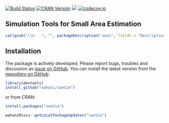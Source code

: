 [![Build Status](https://travis-ci.org/wahani/saeSim.png?branch=master)](https://travis-ci.org/wahani/saeSim)
[![CRAN Version](http://www.r-pkg.org/badges/version/saeSim)](http://cran.rstudio.com/web/packages/saeSim)
![](http://cranlogs.r-pkg.org/badges/saeSim)
[![codecov.io](https://codecov.io/github/wahani/saeSim/coverage.svg?branch=master)](https://codecov.io/github/wahani/saeSim?branch=master)

## Simulation Tools for Small Area Estimation

```r
cat(gsub("\\n   ", "", packageDescription("aoos", fields = "Description")))
```

## Installation

The package is actively developed. Please report bugs, troubles and discussion as [issue on GitHub](https://github.com/wahani/saeSim/issues). You can install the latest version from the [repository on GitHub](https://www.github.com/wahani/saeSim):

```r
library(devtools)
install_github("wahani/saeSim")
```

or from CRAN:

```r
install.packages("saeSim")
```

```r
wahaniMiscs::getLocalPackageUpdates("saeSim")
```


